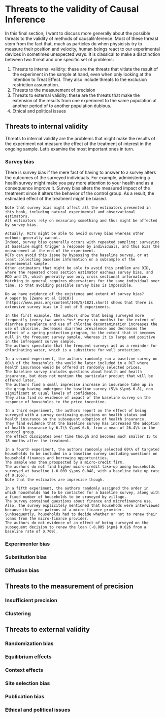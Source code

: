 # Threats to the validity of Causal Inference {#threats}

In this final section, I want to discuss more generally about the possible threats to the validity of methods of causaliInference.
Most of these threast stem from the fact that, much as particles do when physicists try to measure their position and velocity, human beings react to our experimental devices in sometimes unexpected ways.
It is classical to make a disctinction between two threat and one specific set of problems:

  1. Threats to internal validity: these are the threats that vitiate the result of the experiment in the sample at hand, even when only looking at the Intention to Treat Effect.
  They also include threats to the exclusion restriction assumption.
  2. Threats to the measurement of precision
  3. Threats to external validity: these are the threats that make the extension of the results from one experiment to the same population at another period of to another population dubious. 
  4. Ethical and political issues

## Threats to internal validity

Threats to internal validity are the problems that might make the results of the experiment not measure the effect of the treatment of interest in the ongoing sample.
Let's examine the most important ones in turn.

### Survey bias

There is survey bias if the mere fact of having to answer to a survey alters the outcomes of the surveyed individuals.
For example, administering a health survey might make you pay more attention to your health and as a consequence improve it.
Survey bias alters the measured impact of the treatment since it alters the behavior of the control group.
As a result, the estimated effect of the treatment might be biased.

```remark
Note that survey bias might affect all the estimators presented in this book, including natural experimental and observational estimators.
All estimators rely on measuring something and thus might be affected by survey bias.

Actually, RCTs might be able to avoid survey bias whereas other methods generally cannot.
Indeed, survey bias generally occurs with repeated sampling: surveying at baseline might trigger a response by individuals, and thus bias the measurement at the end of the experiment.
RCTs can avoid this issue by bypassing the baseline survey, or at least collecting baseline information on a subsample of the experimental sample.
Other estimators that might be able to avoid this problem are DID, where the repeated cross section estimator eschews survey bias, and RDD and IV, which generally use only cross sectional information.
Matching in general requires observations for the same individual over time, so that avoiding possible survey bias is impossible.
```

```remark
Do we have evidence of the existence and extent of survey bias?
A paper by [Zwane et al (2010)](https://www.pnas.org/content/108/5/1821.short) shows that there is extensive survey bias in 2 out of 5 experiments.

In the first example, the authors show that being surveyed more frequently (every two weeks *vs* every six months) for the extent of diarrhea prevalence and use of chlorine decontamination increases the use of chlorine, decreases diarrhea prevalence and decreases the effect of a spring protection program, to the extent that it becomes null in the frequent survey sample, whereas it is large and positive in the infrequent survey sample.
The authors speculate that the frequent surveys act as a reminder for chlorinating water, which is a substitute for well protection.

In a second experiment, the authors randomly run a baseline survey on 80\% of the households tha would be later included in a RCT where health insurance would be offered at randomly selected prices.
The baseline survey includes questions about health and health insurance, but does not mention the particular product that will be offered later.
The authors find a small imprecise increase in insurance take up in the group having undergone the baseline survey (5\% $\pm$ 6.8), non significant at usual levels of confidence.
They also find no evidence of impact of the baseline survey on the response of households to the price incentive.

In a third experiment, the authors report on the effect of being surveyed with a survey continaing questions on health status and health insurance on the subsequent adoption of health insurance.
They find evidence that the baseline survey has increased the adoption of health insurance by 6.7\% $\pm$ 6.6, from a mean of 26.4\% in the control group.
The effect dissipates over time though and becomes much smaller 15 to 18 months after the treatment.

In a fourth experiment, the authors randomly selected 60\% of targeted households to be included in a baseline survey including wuestions on household finances and borrowing opportunities.  
The sample was then prospected by a micro-credit firm.
The aurhors do not find higher micro-credit take-up among households surveyed at baseline (-0.009 $\pm$ 0.048, with a baseline take up rate of 0.166).
Note that the estimates are imprecise though.

In a fifth experiment, the authors randomly assigned the order in which households had to be contacted for a baseline survey, along with a fixed number of households to be sruveyed by village.
The survey contained questions about finance and microfinancne use.
Also, the survey explicitely mentioned that househods were interviewed because they were patrons of a micro-finance provider.
Sunbsequently, households had to decide whether or not to renew their loans from the micro-finance provider.
The authors do not evidence of an effect of being surveyed on the subsequent decision to renew the loan (-0.005 $\pm$ 0.026 from a baseline rate of 0.769).

```

### Experimenter bias

### Substitution bias

### Diffusion bias

## Threats to the measurement of precision

### Insufficient precision

### Clustering 

## Threats to external validity

### Randomization bias

### Equilibrium effects

### Context effects 

### Site selection bias

### Publication bias

### Ethical and political issues
